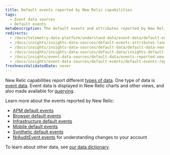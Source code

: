 ```yaml
---
title: Default events reported by New Relic capabilities
tags:
  - Event data sources
  - Default events
metaDescription: The default events and attributes reported by New Relic capabilities (APM, browser, mobile, and more).
redirects:
  - /docs/telemetry-data-platform/understand-data/event-data/default-events-reported-new-relic-products
  - /docs/insights/insights-data-sources/default-events-attributes-landing-page-1
  - /docs/insights/insights-data-sources/default-data/default-data-new-relic-products
  - /docs/insights/insights-data-sources/default-data/insights-default-data-other-new-relic-products
  - /docs/insights/event-data-sources/default-data/events-reported-new-relic-products
  - /docs/insights/event-data-sources/default-events/default-events-reported-new-relic-products
freshnessValidatedDate: never
---
```


New Relic capabilities report different [types of data](/docs/using-new-relic/data/understand-data/new-relic-data-types). One type of data is [event data](/docs/using-new-relic/data/understand-data/new-relic-data-types#event-data). Event data is displayed in New Relic charts and other views, and also made available for [querying](/docs/using-new-relic/data/understand-data/query-new-relic-data). 

Learn more about the events reported by New Relic:

* [APM default events](/docs/insights/insights-data-sources/default-data/apm-default-events-insights)
* [Browser default events](/docs/insights/insights-data-sources/default-data/browser-default-events-insights)
* [Infrastructure default events](/docs/infrastructure/manage-your-data/data-instrumentation/default-infrastructure-events)
* [Mobile default events](/docs/insights/insights-data-sources/default-data/mobile-default-events-insights)
* [Synthetic default events](/docs/insights/insights-data-sources/default-data/synthetics-default-events-insights)
* [NrAuditEvent events](/docs/insights/event-data-sources/default-events/query-account-audit-logs-nrauditevent/) for understanding changes to your account

To learn about other data, see [our data dictionary](/attribute-dictionary). 
